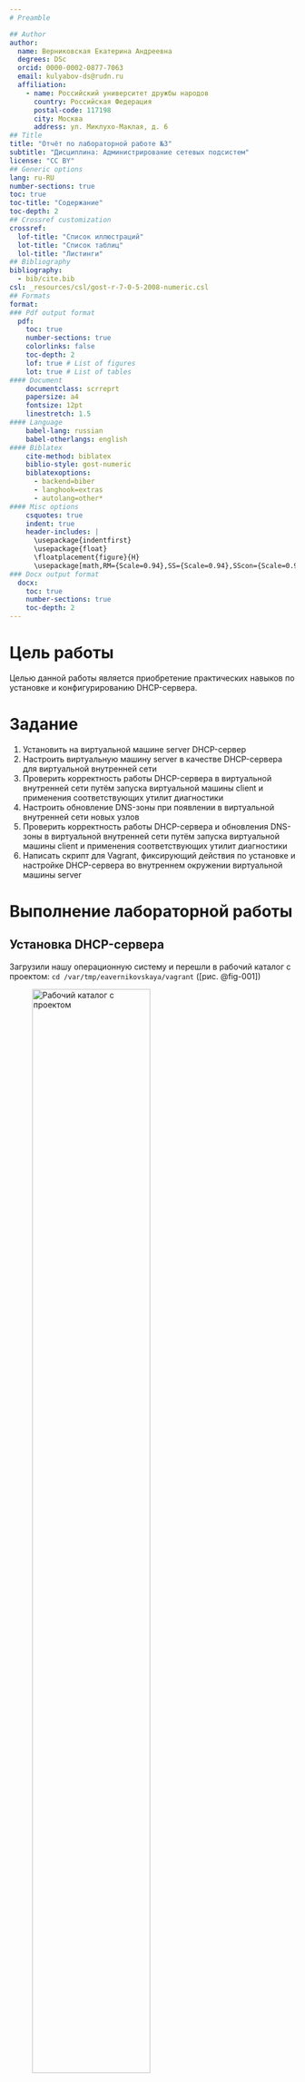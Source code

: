 ```yaml
---
# Preamble

## Author
author:
  name: Верниковская Екатерина Андреевна
  degrees: DSc
  orcid: 0000-0002-0877-7063
  email: kulyabov-ds@rudn.ru
  affiliation:
    - name: Российский университет дружбы народов
      country: Российская Федерация
      postal-code: 117198
      city: Москва
      address: ул. Миклухо-Маклая, д. 6
## Title
title: "Отчёт по лабораторной работе №3"
subtitle: "Дисциплина: Администрирование сетевых подсистем"
license: "CC BY"
## Generic options
lang: ru-RU
number-sections: true
toc: true
toc-title: "Содержание"
toc-depth: 2
## Crossref customization
crossref:
  lof-title: "Список иллюстраций"
  lot-title: "Список таблиц"
  lol-title: "Листинги"
## Bibliography
bibliography:
  - bib/cite.bib
csl: _resources/csl/gost-r-7-0-5-2008-numeric.csl
## Formats
format:
### Pdf output format
  pdf:
    toc: true
    number-sections: true
    colorlinks: false
    toc-depth: 2
    lof: true # List of figures
    lot: true # List of tables
#### Document
    documentclass: scrreprt
    papersize: a4
    fontsize: 12pt
    linestretch: 1.5
#### Language
    babel-lang: russian
    babel-otherlangs: english
#### Biblatex
    cite-method: biblatex
    biblio-style: gost-numeric
    biblatexoptions:
      - backend=biber
      - langhook=extras
      - autolang=other*
#### Misc options
    csquotes: true
    indent: true
    header-includes: |
      \usepackage{indentfirst}
      \usepackage{float}
      \floatplacement{figure}{H}
      \usepackage[math,RM={Scale=0.94},SS={Scale=0.94},SScon={Scale=0.94},TT={Scale=MatchLowercase,FakeStretch=0.9},DefaultFeatures={Ligatures=Common}]{plex-otf}
### Docx output format
  docx:
    toc: true
    number-sections: true
    toc-depth: 2
---
```


# Цель работы

Целью данной работы является приобретение практических навыков по установке и конфигурированию DHCP-сервера.

# Задание

1. Установить на виртуальной машине server DHCP-сервер 
2. Настроить виртуальную машину server в качестве DHCP-сервера для виртуальной внутренней сети
3. Проверить корректность работы DHCP-сервера в виртуальной внутренней сети
путём запуска виртуальной машины client и применения соответствующих утилит диагностики
4. Настроить обновление DNS-зоны при появлении в виртуальной внутренней сети новых узлов 
5. Проверить корректность работы DHCP-сервера и обновления DNS-зоны в виртуальной внутренней сети путём запуска виртуальной машины client и применения соответствующих утилит диагностики
6. Написать скрипт для Vagrant, фиксирующий действия по установке и настройке DHCP-сервера во внутреннем окружении виртуальной машины server

# Выполнение лабораторной работы

## Установка DHCP-сервера

Загрузили нашу операционную систему и перешли в рабочий каталог с проектом: ```cd /var/tmp/eavernikovskaya/vagrant``` ([рис. @fig-001])

![Рабочий каталог с проектом](image/лаба3_1.png){#fig-001 width=70%}

Запустили виртуальную машину server: ```make server-up``` ([рис. @fig-002]) 

![Запуск виртуальной машины server](image/лаба3_2.png){#fig-002 width=70%}

Далее на виртуальной машине server вошли под созданным нами в предыдущей работе пользователем и открыли терминал. Перешли в режим суперпользователя: ```sudo -i``` ([рис. @fig-003])

![Переход в режим суперпользователя](image/лаба3_3.png){#fig-003 width=70%}

Далее установили dhcp: ```dnf -y install dhcp``` ([рис. @fig-004])

![Установка dhcp](image/лаба3_4.png){#fig-004 width=70%}

## Конфигурирование DHCP-сервера

Далее сохранили на всякий случай конфигурационный файл: ```cp /etc/kea/kea-dhcp4.conf /etc/kea/kea-dhcp4.conf__$(date -I)``` ([рис. @fig-005])

![Сохранение файла kea-dhcp4.conf](image/лаба3_5.png){#fig-005 width=70%}

Далее открыли файл */etc/kea/kea-dhcp4.conf* на редактирование. В этом файле заменили шаблон для domain-name и прописали в описании следующие строчки ([рис. @fig-006]):

```
{
	"code": 15,
	"data": "eavernikovskaya.net"
},

{
	"name": "domain-search",
	"data": "eavernikovskaya.net"
},
```

![Редактирование файла kea-dhcp4.conf (1)](image/лаба3_6.png){#fig-006 width=70%}

Также прописали блок ([рис. @fig-007]):

```
{
	"name": "domain-name-servers",
	"data": "192.168.1.1"
},
```

![Редактирование файла kea-dhcp4.conf (2)](image/лаба3_7.png){#fig-007 width=70%}

После задали собственную конфигурацию dhcp-сети, задав адрес подсети, диапазон адресов для распределения клиентам, адрес маршрутизатора и broadcast-адрес, а остальные примеры задания конфигураций подсетей удалили ([рис. @fig-008]):

```
"subnet4": [
	{
		"id": 1,
		// specify subnet that DHCP is used
		"subnet": "192.168.1.0/24",
		// specify the range of IP addresses to be leased
		"pools": [ { "pool": "192.168.1.30 - 192.168.1.199" } ],
		"option-data": [
			{
				// specify your gateway
				"name": "routers",
				"data": "192.168.1.1"
			}
		]
	}
],
```

![Редактирование файла kea-dhcp4.conf (3)](image/лаба3_8.png){#fig-008 width=70%}

Также настроили привязку dhcpd к интерфейсу eth1 виртуальной машины server ([рис. @fig-009]):

```
"interfaces-config": {
	"interfaces": [ "eth1" ]
},
```

![Редактирование файла kea-dhcp4.conf (4)](image/лаба3_9.png){#fig-009 width=70%}

Далее проверилили правильность конфигурационного файла: ```kea-dhcp4 -t /etc/kea/kea-dhcp4.conf``` ([рис. @fig-010])

![Проверка правильности файла kea-dhcp4.conf](image/лаба3_10.png){#fig-010 width=70%}

Перезагрузили конфигурацию dhcpd и разрешили загрузку DHCP-сервера при запуске виртуальной машины server: ```systemctl --system daemon-reload``` и ```systemctl enable kea-dhcp4.service``` ([рис. @fig-011])

![Перезагрузка конфигурации и разрешение загрузки DHCP-сервера при запуске виртуальной машины server](image/лаба3_11.png){#fig-011 width=70%}

Далее добавили запись для DHCP-сервера в конце файла прямой DNS-зоны */var/named/primary/fz/eavernikovskaya.net*: ```dhcp A 192.168.1.1``` ([рис. @fig-012])

![Редактирование файла прямой DNS-зоны](image/лаба3_12.png){#fig-012 width=70%}

А в конце файла обратной DNS-зоны */var/named/master/rz/192.168.1* добавили: ```1 PTR dhcp.eavernikovskaya.net.``` ([рис. @fig-013])

![Редактирование файла обратной DNS-зоны](image/лаба3_13.png){#fig-013 width=70%}

Перезапустили named: ```systemctl restart named``` ([рис. @fig-014])

![Перезапуск named](image/лаба3_14.png){#fig-014 width=70%}

Далее проверили что можно обратиться к DHCP-серверу по имени: ```ping dhcp.eavernikovskaya.net``` ([рис. @fig-015])

![Проверка команды ping dhcp.eavernikovskaya.net](image/лаба3_15.png){#fig-015 width=70%}

Внесли изменеия в настройки межсетевого экрана узла server, разрешив работу с DHCP с помощью команд: 

```firewall-cmd --list-services```, 
```firewall-cmd --get-services```, 
```firewall-cmd --add-service=dhcp```,
```firewall-cmd --add-service=dhcp --permanent``` ([рис. @fig-016])

![Внесение изменений в настройки межсетевого экрана узла server, разрешив работу с DHCP](image/лаба3_16.png){#fig-016 width=70%}

Далее восстановили контекст безопасности в SELinux:

```restorecon -vR /etc```,
```restorecon -vR /var/named```,
```restorecon -vR /var/lib/kea/``` ([рис. @fig-017])

![Восстановление контекста безопасности в SELinux](image/лаба3_17.png){#fig-017 width=70%}

В дополнительном терминале запустили мониторинг происходящих в системе процессов в реальном времени: ```journalctl -u kea-dhcp4 -f``` ([рис. @fig-018])

![Мониторинг процессов](image/лаба3_18.png){#fig-018 width=70%}

В основном рабочем терминале запустили DHCP-сервер: ```systemctl start kea-dhcp4.service``` ([рис. @fig-019])

![Запуск DHCP-сервера](image/лаба3_19.png){#fig-019 width=70%}

Запуск DHCP-сервера прошёл успешно. Поэтому мы не выключая виртуальной машины server и не прерывая работу на ней мониторинга происходящих в системе процессов, приступили к анализу работы DHCP-сервера на клиенте

## Анализ работы DHCP-сервера

Перед запуском виртуальной машины client в каталоге с проектом в нашей операционной системе в подкаталоге *vagrant/provision/client* создали файл *01-routing.sh* со следующим скриптом:

```
#!/bin/bash
echo "Provisioning script $0"
nmcli connection modify "eth1" ipv4.gateway "192.168.1.1"
nmcli connection up "eth1"
nmcli connection modify eth0 ipv4.never-default true
nmcli connection modify eth0 ipv6.never-default true
nmcli connection down eth0
nmcli connection up eth0
# systemctl restart NetworkManager
```

Этот скрипт изменяет настройки NetworkManager так, чтобы весь трафик на виртуальной машине client шёл по умолчанию через интерфейс eth1 ([рис. @fig-020])

![Файл 01-routing.sh](image/лаба3_20.png){#fig-020 width=70%}

В *Vagrantfile* подключили этот скрипт в разделе конфигурации для клиента ([рис. @fig-021]):

```
client.vm.provision "client routing",
type: "shell",
preserve_order: true,
run: "always",
path: "provision/client/01-routing.sh"
```

![Подключение скрипта в файл Vagrantfile](image/лаба3_21.png){#fig-021 width=70%}

Зафиксировали внесённые изменения для внутренних настроек виртуальной машины client и запустили её, введя в терминале: ```make client-provision``` ([рис. @fig-022])

![Запуск виртуальной машины client](image/лаба3_22.png){#fig-022 width=70%}

Вошли в систему виртуальной машины client под нашим пользователем и в терминале ввели ```ifconfig```. На экран вывелась информация об имеющихся сетевых интерфейсах ([рис. @fig-023])

![Имеющиеся интерфейсы](image/лаба3_23.png){#fig-023 width=70%}

Комментарии к выведенной информации команды ```ifconfig```:

- eth0: основной интерфейс с IPv4 адресом 10.0.2.15 (скорее всего, NAT-сеть VirtualBox)

- eth1: второй интерфейс с IPv4 адресом 192.168.1.33 (скорее всего, хостая сеть)

- lo: loopback-интерфейс с адресом 127.0.0.1 (для локальных подключений)

На машине server посмотрели список выданных адресов с помощью ```cat /var/lib/kea/kea-leases4.csv``` ([рис. @fig-024])

![Список выданных адресов](image/лаба3_24.png){#fig-024 width=70%}

Комментарии к выведенной информации команды ```cat /var/lib/kea/kea-leases4.csv```:

Выданные адреса: 

- 192.168.1.30 → MAC 08:00:27:96:af:ab (2 записи)

- 192.168.1.31 → MAC 08:00:27:99:87:06

- 192.168.1.32 → MAC 08:00:27:e8:dc:56 (2 записи)

- 192.168.1.33 → MAC 08:00:27:ea:52:e0 (клиент из вывода ifconfig)

Детали: 

- Срок аренды (valid_lifetime): 3600 секунд (1 час)

- Используется пул адресов в подсети 192.168.1.0/24

- DHCP-сервер Kea работает корректно, выдает адреса

- Некоторые клиенты имеют по две записи

##  Настройка обновления DNS-зоны

Создали ключ на сервере с Bind9 (на виртуальной машине server): ```mkdir -p /etc/named/keys``` и 
```tsig-keygen -a HMAC-SHA512 DHCP_UPDATER > /etc/named/keys/dhcp_updater.key``` ([рис. @fig-025])

![Создание ключа на сервере с Bind9](image/лаба3_25.png){#fig-025 width=70%}

Далее посмотрели файл */etc/named/keys/dhcp_updater.key* ([рис. @fig-026])

![Файл dhcp_updater.key](image/лаба3_26.png){#fig-026 width=70%}

Поправили права досутпа: ```chown -R named:named /etc/named/keys``` ([рис. @fig-027])

![Поправка прав доступа директории /etc/named/keys](image/лаба3_27.png){#fig-027 width=70%}

В файле */etc/named.conf* подключили ключ: ```include "/etc/named/keys/dhcp_updater.key";``` ([рис. @fig-028])

![Подключение ключа в файле /etc/named.conf](image/лаба3_28.png){#fig-028 width=70%}

Далее на виртуальной машине server под пользователем с правами суперпользователя отредактировали файл */etc/named/eavernikovskaya.net*, разрешив обновление зоны ([рис. @fig-029]):

```
zone "eavernikovskaya.net" IN {
	type primary;
	file "primary/fz/eavernikovskaya.net";
	update-policy {
		grant DHCP_UPDATER wildcard *.eavernikovskaya.net A DHCID;
	};
};

zone "1.168.192.in-addr.arpa" IN {
	type primary;
	file "primary/rz/192.168.1";
	update-policy {
		grant DHCP_UPDATER wildcard *.1.168.192.in-addr.arpa PTR DHCID;
	};
};
```

![Редактирование файла /etc/named/eavernikovskaya.net](image/лаба3_29.png){#fig-029 width=70%}

Далее сделали проверку конфигурационного файла: ```named-checkconf``` ([рис. @fig-030])

![Проверка конфигурационного файла](image/лаба3_30.png){#fig-030 width=70%}

После перезапустили DNS-сервер: ```systemctl restart named``` ([рис. @fig-031])

![Перезапуск DNS-сервера](image/лаба3_31.png){#fig-031 width=70%}

Сформировали ключ для Kea. Файл клча назовём */etc/kea/tsig-keys.json*: ```touch /etc/kea/tsig-keys.json``` ([рис. @fig-032])

![Создание файла ключа](image/лаба3_32.png){#fig-032 width=70%}

Далее перенесли ключ на сервер Kea DHCP и переписали его в формате json ([рис. @fig-033]):

```
"tsig-keys": [
	{
		"name": "DHCP_UPDATER",
		"algorithm": "hmac-sha512",
		"secret": "наш ключ"
	}
],
```

![Редактирование файла ключа](image/лаба3_33.png){#fig-033 width=70%}

Сменили владельца: ```chown kea:kea /etc/kea/tsig-keys.json``` ([рис. @fig-034])

![Смена владельца файла tsig-keys.json](image/лаба3_34.png){#fig-034 width=70%}

Поправили права доступа: ```chmod 640 /etc/kea/tsig-keys.json``` ([рис. @fig-035])

![Поправка правд доступа для файла tsig-keys.json](image/лаба3_35.png){#fig-035 width=70%}

Далее отредактиовали файл */etc/kea/kea-dhcp-ddns.conf* ([рис. @fig-036]):

```
{
	"DhcpDdns":
	{
		"ip-address": "127.0.0.1",
		"port": 53001,
		"control-socket": {
			"socket-type": "unix",
			"socket-name": "/run/kea/kea-ddns-ctrl-socket"
		},
		<?include "/etc/kea/tsig-keys.json"?>
		"forward-ddns" : {
			"ddns-domains" : [
				{
					"name": "eavernikovskaya.net.",
					"key-name": "DHCP_UPDATER",
					"dns-servers": [
						{ "ip-address": "192.168.1.1" }
					]
				}
			]
		},
		"reverse-ddns" : {
			"ddns-domains" : [
				{
					"name": "1.168.192.in-addr.arpa.",
					"key-name": "DHCP_UPDATER",
					"dns-servers": [
						{ "ip-address": "192.168.1.1" }
					]
				}
			]
		},
		"loggers": [
			{
				"name": "kea-dhcp-ddns",
				"output_options": [
					{
						"output": "stdout",
						"pattern": "%-5p %m\n"
					}
				],
				"severity": "INFO",
				"debuglevel": 0
			}
		]
	}
}
```

![Редактирование файла /etc/kea/kea-dhcp-ddns.conf](image/лаба3_36.png){#fig-036 width=70%}

Изменили владельца файла: chown ```kea:kea /etc/kea/kea-dhcp-ddns.conf``` ([рис. @fig-037])

![Смена владельца файла kea-dhcp-ddns.conf](image/лаба3_37.png){#fig-037 width=70%}

И проверили файл на наличие возможных синтаксических ошибок: ```kea-dhcp-ddns -t /etc/kea/kea-dhcp-ddns.conf``` ([рис. @fig-038])

![Проверка файла kea-dhcp-ddns.conf на синтаксические ошибки](image/лаба3_38.png){#fig-038 width=70%}

Далее запустили службы ddns: ```systemctl enable --now kea-dhcp-ddns.service``` ([рис. @fig-039])

![Запуск службы ddns](image/лаба3_39.png){#fig-039 width=70%}

После проверили статус службы: ```systemctl status kea-dhcp-ddns.service``` ([рис. @fig-040])

![Статус службы ddns](image/лаба3_40.png){#fig-040 width=70%}

Далее внесли изменения в конфигурационный файл */etc/kea/kea-dhcp4.conf*, добавив в него разрешение на динамическое обновление DNS-записей с локального узла прямой и обратной зон ([рис. @fig-041]):

```
"dhcp-ddns": {
	"enable-updates": true
},
"ddns-qualifying-suffix": "eavernikovskaya.net",
"ddns-override-client-update": true,
```

![Редактирование файла kea-dhcp4.conf (5)](image/лаба3_41.png){#fig-041 width=70%}

Далее проверили файл на наличие возможных синтаксических ошибок: ```kea-dhcp4 -t /etc/kea/kea-dhcp4.conf``` ([рис. @fig-042])

![Проверка файла kea-dhcp4.conf на синтаксические ошибки](image/лаба3_42.png){#fig-042 width=70%}

Перезапустили DHCP-сервер: ```systemctl restart kea-dhcp4.service``` ([рис. @fig-043])

![Перезаупск DHCP-сервера](image/лаба3_43.png){#fig-043 width=70%}

Поверили статус: ```systemctl status kea-dhcp4.service``` ([рис. @fig-044])

![Статус DHCP-сервера](image/лаба3_44.png){#fig-044 width=70%}

Далее на машине client переполучили адрес: ```nmcli connection down eth1``` и ```nmcli connection up eth1``` ([рис. @fig-045])

![Получение адреса на машине client](image/лаба3_45.png){#fig-045 width=70%}

В каталоге прямой DNS-зоны */var/named/primary/fz* появился файл *eavernikovskaya.net.jnl*, в котором в бинарном файле автоматически вносятся изменения записей зоны ([рис. @fig-046])

![Файл eavernikovskaya.net.jnl](image/лаба3_46.png){#fig-046 width=70%}

## Анализ работы DHCP-сервера после настройки обновления DNS-зоны

На виртуальной машине client с помощью утилиты *dig* убедимся в наличии DNS-записи о клиенте в прямой DNS-зоне: ```dig @192.168.1.1 client.eavernikovskaya.net``` ([рис. @fig-047])

![Выполнение команды dig @192.168.1.1 client.eavernikovskaya.net](image/лаба3_47.png){#fig-047 width=70%}

Комментарии к выведенной информации команды ```dig @192.168.1.1 client.eavernikovskaya.net```:

- Запрос: DNS-запрос к серверу 192.168.1.1 для разрешения имени client.eavernikovskaya.net
- Результат: 
	+ Status: NOERROR – успешное выполнение
	+ ANSWER: 1 – получен 1 ответ
	+ A-запись: client.eavernikovskaya.net → 192.168.1.33

## Внесение изменений в настройки внутреннего окружения виртуальной машины

На виртуальной машине server перешли в каталог для внесения изменений в настройки внутреннего окружения */vagrant/provision/server/*, создали в нём каталог *dhcp*, в который поместили в соответствующие подкаталоги конфигурационные файлы DHCP:

```cd /vagrant/provision/server```, 
```mkdir -p /vagrant/provision/server/dhcp/etc/kea```, 
```cp -R /etc/kea/* /vagrant/provision/server/dhcp/etc/kea/``` ([рис. @fig-048])

![Создание каталога dhcp, его подкаталогов и копирование туда конфигурационных файлов DHCP](image/лаба3_48.png){#fig-048 width=70%}

Далее заменили конфигурационные файлы DNS-сервера:

```cd /vagrant/provision/server/dns/```,
```cp -R /var/named/* /vagrant/provision/server/dns/var/named/```,
```cp -R /etc/named/* /vagrant/provision/server/dns/etc/named/``` ([рис. @fig-049])

![Замена конфигурационных файлов DNS-сервера](image/лаба3_49.png){#fig-049 width=70%}

В каталоге */vagrant/provision/server* создали исполняемый файл *dhcp.sh*:

```cd /vagrant/provision/server```,
```touch dhcp.sh```,
```chmod +x dhcp.sh``` ([рис. @fig-050])

![Создание файла dhcp.sh](image/лаба3_50.png){#fig-050 width=70%}

Далее отредактируем файл *dhcp.sh* и пропишем в нём следующий скрипт ([рис. @fig-051]): 

```
#!/bin/bash
echo "Provisioning script $0"
echo "Install needed packages"
dnf -y install kea
echo "Copy configuration files"
cp -R /vagrant/provision/server/dhcp/etc/kea/* /etc/kea/
echo "Fix permissions"
chown -R kea:kea /etc/kea
chmod 640 /etc/kea/tsig-keys.json
restorecon -vR /etc
restorecon -vR /var/lib/kea
echo "Configure firewall"
firewall-cmd --add-service dhcp
firewall-cmd --add-service dhcp --permanent
echo "Start dhcpd service"
systemctl --system daemon-reload
systemctl enable --now kea-dhcp4.service
systemctl enable --now kea-dhcp-ddns.service
```

Этот скрипт, повторяет произведённые нами действия по установке и настройке DHCP-сервера 

![Скрипт в файле dhcp.sh](image/лаба3_51.png){#fig-051 width=70%}

Для отработки созданного скрипта во время загрузки виртуальной машины server в конфигурационном файле *Vagrantfile* необходимо добавить в разделе конфигурации для сервера ([рис. @fig-052]):

```
server.vm.provision "server dhcp",
	type: "shell",
	preserve_order: true,
	path: "provision/server/dhcp.sh"
```

![Редактирование Vagrantfile](image/лаба3_52.png){#fig-052 width=70%}

После этого выклчили виртуальные машины server и client ([рис. @fig-053])

![Выключение виртуальных машин server и client](image/лаба3_53.png){#fig-053 width=70%}

## Контрольные вопросы + ответы

1. В каких файлах хранятся настройки сетевых подключений?

В Linux, настройки сети обычно хранятся в текстовых файлах в директории /etc/network/ или /etc/sysconfig/network-scripts/

2. За что отвечает протокол DHCP?

Протокол DHCP (Dynamic Host Configuration Protocol) отвечает за автоматическое присвоение сетевых настроек устройствам в сети, таких как IP-адресов, маски подсети, шлюза, DNS-серверов и других параметров

3. Поясните принцип работы протокола DHCP. Какими сообщениями обмениваются клиент и сервер, используя протокол DHCP?

Принцип работы протокола DHCP:

- Discover (Обнаружение): клиент отправляет в сеть запрос на обнаружение DHCP-сервера
- Offer (Предложение): DHCP-сервер отвечает клиенту, предлагая ему конфигурацию сети
- Request (Запрос): клиент принимает предложение и отправляет запрос на использование предложенной конфигурации
- Acknowledgment (Подтверждение): DHCP-сервер подтверждает клиенту, что предложенная конфигурация принята и может быть использована

4. В каких файлах обычно находятся настройки DHCP-сервера? За что отвечает каждый из файлов?

в /etc/dhcp/dhcpd.conf. Он содержит информацию о диапазонах IP-адресов, параметрах сети и других опциях DHCP

5. Что такое DDNS? Для чего применяется DDNS?

DDNS (Dynamic Domain Name System) - это система динамического доменного имени. Она используется для автоматического обновления записей DNS, когда IP-адрес узла изменяется. DDNS применяется, например, в домашних сетях, где IP-адреса часто изменяются посредством DHCP

6. Какую информацию можно получить, используя утилиту ifconfig? Приведите примеры с использованием различных опций.

Утилита ifconfig используется для получения информации о сетевых интерфейсах.

Примеры:

- ifconfig: показывает информацию обо всех активных сетевых интерфейсах
- ifconfig eth0: показывает информацию о конкретном интерфейсе (в данном случае, eth0)

7. Какую информацию можно получить, используя утилиту ping? Приведите примеры с использованием различных опций.

Утилита ping используется для проверки доступности узла в сети. 

Примеры: 

- ping www.yandex.ru: пингует домен www.yandex.ru
- ping -c 4 192.168.1.1: пингует IP-адрес 192.168.1.1 и отправляет 4 эхо-запроса

# Выводы

В ходе выполнения лабораторной работы №3 мы приобрели практические навыки по установке и конфигурированию DHCP-сервера.

# Список литературы

1. [Лаборатораня работа №3](https://esystem.rudn.ru/pluginfile.php/2854738/mod_resource/content/8/003-dhcp.pdf)
